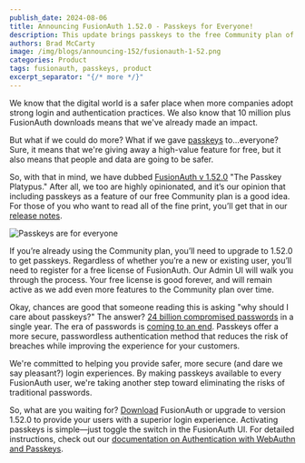 ```yaml
---
publish_date: 2024-08-06
title: Announcing FusionAuth 1.52.0 - Passkeys for Everyone!
description: This update brings passkeys to the free Community plan of FusionAuth, enhancing security for everyone.
authors: Brad McCarty
image: /img/blogs/announcing-152/fusionauth-1-52.png
categories: Product
tags: fusionauth, passkeys, product
excerpt_separator: "{/* more */}"
---
```

We know that the digital world is a safer place when more companies adopt strong login and authentication practices. We also know that 10 million plus FusionAuth downloads means that we've already made an impact. 

But what if we could do more? What if we gave [passkeys](/guides/what-is-a-passkey) to...everyone? Sure, it means that we're giving away a high-value feature for free, but it also means that people and data are going to be safer.

So, with that in mind, we have dubbed [FusionAuth v 1.52.0](/download) "The Passkey Platypus." After all, we too are highly opinionated, and it’s our opinion that including passkeys as a feature of our free Community plan is a good idea. For those of you who want to read all of the fine print, you’ll get that in our [release notes](/docs/release-notes/).

![Passkeys are for everyone](/img/blogs/announcing-152/fusionauth-platypus.jpg)

If you’re already using the Community plan, you’ll need to upgrade to 1.52.0 to get passkeys. Regardless of whether you’re a new or existing user, you’ll need to register for a free license of FusionAuth. Our Admin UI will walk you through the process. Your free license is good forever, and will remain active as we add even more features to the Community plan over time. 

Okay, chances are good that someone reading this is asking "why should I care about passkeys?" The answer? [24 billion compromised passwords](/blog/why-passkeys-matter) in a single year. The era of passwords is [coming to an end](/password-history). Passkeys offer a more secure, passwordless authentication method that reduces the risk of breaches while improving the experience for your customers.

We're committed to helping you provide safer, more secure (and dare we say pleasant?) login experiences. By making passkeys available to every FusionAuth user, we're taking another step toward eliminating the risks of traditional passwords. 

So, what are you waiting for? [Download](/download) FusionAuth or upgrade to version 1.52.0 to provide your users with a superior login experience. Activating passkeys is simple—just toggle the switch in the FusionAuth UI. For detailed instructions, check out our [documentation on Authentication with WebAuthn and Passkeys](/docs/lifecycle/authenticate-users/passwordless/webauthn-passkeys).
